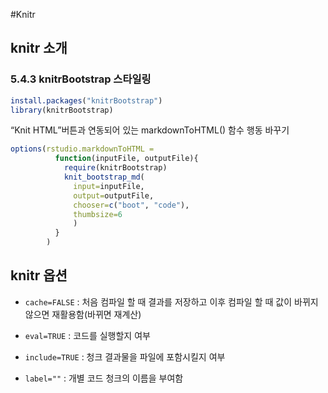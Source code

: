 #Knitr

## knitr 소개

### 5.4.3 knitrBootstrap 스타일링

```r
install.packages("knitrBootstrap")
library(knitrBootstrap)
```

"Knit HTML"버튼과 연동되어 있는  markdownToHTML() 함수 행동 바꾸기
```r
options(rstudio.markdownToHTML = 
          function(inputFile, outputFile){
            require(knitrBootstrap)
            knit_bootstrap_md(
              input=inputFile,
              output=outputFile,
              chooser=c("boot", "code"),
              thumbsize=6
              )
          }
        )
```

## knitr 옵션

- `cache=FALSE` : 처음 컴파일 할 때 결과를 저장하고 이후 컴파일 할 때 값이 바뀌지 않으면 재활용함(바뀌면 재계산)

- `eval=TRUE` : 코드를 실행할지 여부

- `include=TRUE` : 청크 결과물을 파일에 포함시킬지 여부

- `label=""` : 개별 코드 청크의 이름을 부여함

